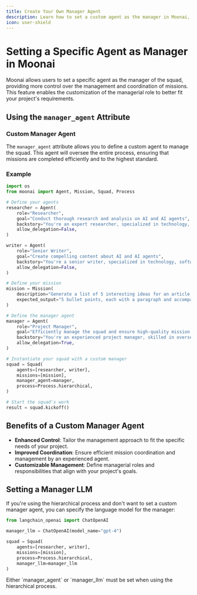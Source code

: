 ```yaml
---
title: Create Your Own Manager Agent
description: Learn how to set a custom agent as the manager in Moonai, providing more control over mission management and coordination.
icon: user-shield
---
```


# Setting a Specific Agent as Manager in Moonai

Moonai allows users to set a specific agent as the manager of the squad, providing more control over the management and coordination of missions. 
This feature enables the customization of the managerial role to better fit your project's requirements.

## Using the `manager_agent` Attribute

### Custom Manager Agent

The `manager_agent` attribute allows you to define a custom agent to manage the squad. This agent will oversee the entire process, ensuring that missions are completed efficiently and to the highest standard.

### Example

```python Code
import os
from moonai import Agent, Mission, Squad, Process

# Define your agents
researcher = Agent(
    role="Researcher",
    goal="Conduct thorough research and analysis on AI and AI agents",
    backstory="You're an expert researcher, specialized in technology, software engineering, AI, and startups. You work as a freelancer and are currently researching for a new client.",
    allow_delegation=False,
)

writer = Agent(
    role="Senior Writer",
    goal="Create compelling content about AI and AI agents",
    backstory="You're a senior writer, specialized in technology, software engineering, AI, and startups. You work as a freelancer and are currently writing content for a new client.",
    allow_delegation=False,
)

# Define your mission
mission = Mission(
    description="Generate a list of 5 interesting ideas for an article, then write one captivating paragraph for each idea that showcases the potential of a full article on this topic. Return the list of ideas with their paragraphs and your notes.",
    expected_output="5 bullet points, each with a paragraph and accompanying notes.",
)

# Define the manager agent
manager = Agent(
    role="Project Manager",
    goal="Efficiently manage the squad and ensure high-quality mission completion",
    backstory="You're an experienced project manager, skilled in overseeing complex projects and guiding teams to success. Your role is to coordinate the efforts of the squad members, ensuring that each mission is completed on time and to the highest standard.",
    allow_delegation=True,
)

# Instantiate your squad with a custom manager
squad = Squad(
    agents=[researcher, writer],
    missions=[mission],
    manager_agent=manager,
    process=Process.hierarchical,
)

# Start the squad's work
result = squad.kickoff()
```

## Benefits of a Custom Manager Agent

- **Enhanced Control**: Tailor the management approach to fit the specific needs of your project.
- **Improved Coordination**: Ensure efficient mission coordination and management by an experienced agent.
- **Customizable Management**: Define managerial roles and responsibilities that align with your project's goals.

## Setting a Manager LLM

If you're using the hierarchical process and don't want to set a custom manager agent, you can specify the language model for the manager:

```python Code
from langchain_openai import ChatOpenAI

manager_llm = ChatOpenAI(model_name="gpt-4")

squad = Squad(
    agents=[researcher, writer],
    missions=[mission],
    process=Process.hierarchical,
    manager_llm=manager_llm
)
```

<Note>
Either `manager_agent` or `manager_llm` must be set when using the hierarchical process.
</Note>